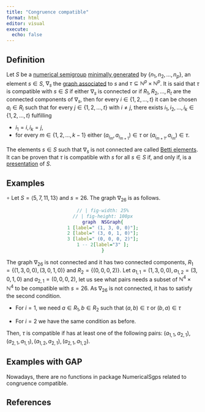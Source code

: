 ```yaml
---
title: "Congruence compatible"
format: html
editor: visual
execute: 
  echo: false
---
```


## Definition

Let $S$ be a [numerical semigroup](../Basic-concepts/Numerical-semigroup.qmd) [minimally generated](../Basic-concepts/Minimal-set-of-generators.qmd) by $\{n_1, n_2, \ldots, n_p\}$, an element $s \in S$, $\nabla_s$ the [graph associated](Graph-associated-to-an-element.qmd) to $s$ and $\tau \subseteq \mathbb{N}^p \times \mathbb{N}^p$. It is said that $\tau$ is compatible with $s \in S$ if either $\nabla_s$ is connected or if $R_1, R_2, \ldots, R_t$ are the connected components of $\nabla_s$, then for every $i \in \{1, 2, \ldots, t\}$ it can be chosen $a_i \in R_i$ such that for every $j \in \{1, 2, \ldots, t\}$ with $i \ne j$, there exists $i_1, i_2, \ldots, i_k \in \{1, 2, \ldots, t\}$ fulfilling

-   $i_1 = i, i_k = j$,
-   for every $m \in \{1, 2, \ldots, k-1\}$ either $(a_{i_m}, a_{i_{m+1}}) \in \tau$ or $(a_{i_{m+1}}, a_{i_m}) \in \tau$.

The elements $s \in S$ such that $\nabla_s$ is not connected are called [Betti elements](Betti-element.qmd). It can be proven that $\tau$ is compatible with $s$ for all $s \in S$ if, and only if, is a [presentation](Presentation-NS.qmd) of $S$.

## Examples

$\circ$ Let $S = \langle 5, 7, 11, 13 \rangle$ and $s = 26$. The graph $\nabla_{26}$ is as follows.

::: {style="text-align:center;"}
```dot
// | fig-width: 25%
// | fig-height: 100px
graph  NSGraph{
1 [label=" (1, 3, 0, 0)"];
2 [label=" (3, 0, 1, 0)"];
3 [label=" (0, 0, 0, 2)"];
1 -- 2[label="3" ];
}
```
:::

The graph $\nabla_{26}$ is not connected and it has two connected components, $R_1 = \{(1,3,0,0), (3,0,1,0)\}$ and $R_2 = \{(0,0,0,2)\}$. Let $a_{1,1} = (1,3,0,0), a_{1,2} = (3,0,1,0)$ and $a_{2,1} = (0,0,0,2)$, let us see what pairs needs a subset of $\mathbb{N}^4 \times \mathbb{N}^4$ to be compatible with $s = 26$. As $\nabla_{26}$ is not connected, it has to satisfy the second condition.

-   For $i = 1$, we need $a \in R_1, b \in R_2$ such that $(a,b) \in \tau$ or $(b,a) \in \tau$

-   For $i = 2$ we have the same condition as before.

Then, $\tau$ is compatible if has at least one of the following pairs: $(a_{1,1}, a_{2,1}), (a_{2,1}, a_{1,1}), (a_{1,2}, a_{2,1}), (a_{2,1}, a_{1,2})$.

## Examples with GAP

Nowadays, there are no functions in package NumericalSgps related to congruence compatible.

## References
